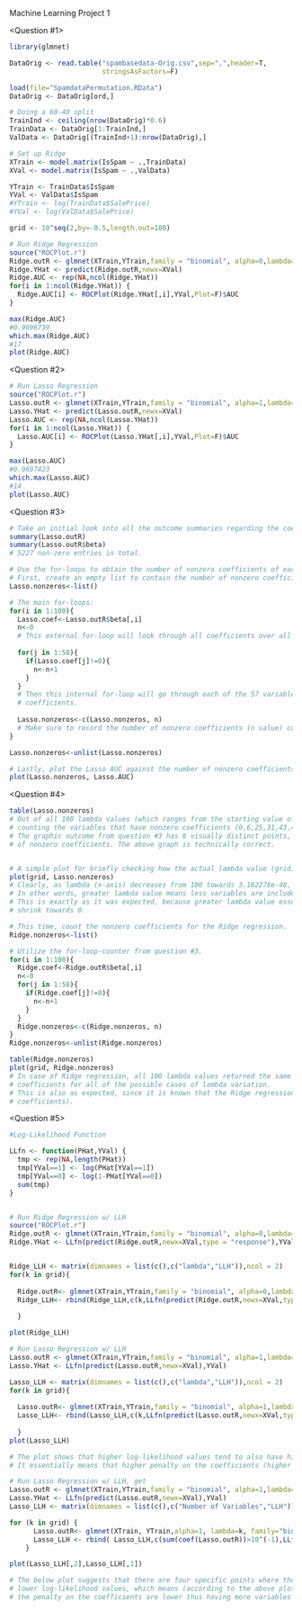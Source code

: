 Machine Learning Project 1

<Question #1>
```{r}
library(glmnet)

DataOrig <- read.table("spambasedata-Orig.csv",sep=",",header=T,
                       stringsAsFactors=F)

load(file="SpamdataPermutation.RData")
DataOrig <- DataOrig[ord,]

# Doing a 60-40 split
TrainInd <- ceiling(nrow(DataOrig)*0.6)
TrainData <- DataOrig[1:TrainInd,]
ValData <- DataOrig[(TrainInd+1):nrow(DataOrig),]

# Set up Ridge
XTrain <- model.matrix(IsSpam ~ .,TrainData)
XVal <- model.matrix(IsSpam ~ .,ValData)

YTrain <- TrainData$IsSpam
YVal <- ValData$IsSpam
#YTrain <- log(TrainData$SalePrice)
#YVal <- log(ValData$SalePrice)

grid <- 10^seq(2,by=-0.5,length.out=100)

# Run Ridge Regression
source("ROCPlot.r")
Ridge.outR <- glmnet(XTrain,YTrain,family = "binomial", alpha=0,lambda=grid,thresh=1e-12)
Ridge.YHat <- predict(Ridge.outR,newx=XVal)
Ridge.AUC <- rep(NA,ncol(Ridge.YHat))
for(i in 1:ncol(Ridge.YHat)) {
  Ridge.AUC[i] <- ROCPlot(Ridge.YHat[,i],YVal,Plot=F)$AUC
}

max(Ridge.AUC)
#0.9696739
which.max(Ridge.AUC)
#17
plot(Ridge.AUC)

```

<Question #2>
```{r}
# Run Lasso Regression
source("ROCPlot.r")
Lasso.outR <- glmnet(XTrain,YTrain,family = "binomial", alpha=1,lambda=grid,thresh=1e-12)
Lasso.YHat <- predict(Lasso.outR,newx=XVal)
Lasso.AUC <- rep(NA,ncol(Lasso.YHat))
for(i in 1:ncol(Lasso.YHat)) {
  Lasso.AUC[i] <- ROCPlot(Lasso.YHat[,i],YVal,Plot=F)$AUC
}

max(Lasso.AUC)
#0.9697423
which.max(Lasso.AUC)
#14
plot(Lasso.AUC)

```

<Question #3>
```{r}
# Take an initial look into all the outcome summaries regarding the coefficients from the previous Lasso regression.
summary(Lasso.outR)
summary(Lasso.outR$beta)
# 5227 non-zero entries in total.

# Use the for-loops to obtain the number of nonzero coefficients of each lambda value.
# First, create an empty list to contain the number of nonzero coefficients collected during the for loop.
Lasso.nonzeros<-list() 

# The main for-loops:
for(i in 1:100){
  Lasso.coef<-Lasso.outR$beta[,i]
  n<-0
  # This external for-loop will look through all coefficients over all 100 lambda values.
  
  for(j in 1:58){
    if(Lasso.coef[j]!=0){
      n<-n+1
    } 
  }
  # Then this internal for-loop will go through each of the 57 variables + intercept coefficient, and count the number of only the nonzero 
  # coefficients.
  
  Lasso.nonzeros<-c(Lasso.nonzeros, n)
  # Make sure to record the number of nonzero coefficients (n value) collected during each of the for-loop of the 100 lambda values.
}

Lasso.nonzeros<-unlist(Lasso.nonzeros)

# Lastly, plot the Lasso AUC against the number of nonzero coefficients of each lambda.
plot(Lasso.nonzeros, Lasso.AUC)

```

<Question #4>
```{r}
table(Lasso.nonzeros)
# Out of all 100 lambda values (which ranges from the starting value of 100, down to 3.162278e-48) there are 8 distinct numbers of 
# counting the variables that have nonzero coefficients (0,6,25,31,43,48,53,56).
# The graphic outcome from question #3 has 8 visually distinct points, plotted against the average AUC for each of the distinct counts 
# of nonzero coefficients. The above graph is technically correct. 


# A simple plot for briefly checking how the actual lambda value (grid) is correlated to the number of nonzero variables included.
plot(grid, Lasso.nonzeros)
# Clearly, as lambda (x-axis) decreases from 100 towards 3.162278e-48, more variables are included.
# In other words, greater lambda value means less variables are included (more 'zero' coefficients).
# This is exactly as it was expected, because greater lambda value essentially means greater penalization of all +/- coefficients to 
# shrink towards 0.  

# This time, count the nonzero coefficients for the Ridge regression.
Ridge.nonzeros<-list() 

# Utilize the for-loop-counter from question #3.
for(i in 1:100){
  Ridge.coef<-Ridge.outR$beta[,i]
  n<-0
  for(j in 1:58){
    if(Ridge.coef[j]!=0){
      n<-n+1
    } 
  }
  Ridge.nonzeros<-c(Ridge.nonzeros, n)
}
Ridge.nonzeros<-unlist(Ridge.nonzeros)

table(Ridge.nonzeros)
plot(grid, Ridge.nonzeros)
# In case of Ridge regression, all 100 lambda values returned the same count of 57 nonzero coefficients, meaning that there were 57 nonzero 
# coefficients for all of the possible cases of lambda variation. 
# This is also as expected, since it is known that the Ridge regression does not support the features selection (zeroing out the 
# coefficients).

```

<Question #5>
```{r}
#Log-Likelihood Function

LLfn <- function(PHat,YVal) {
  tmp <- rep(NA,length(PHat))
  tmp[YVal==1] <- log(PHat[YVal==1])
  tmp[YVal==0] <- log(1-PHat[YVal==0])
  sum(tmp)
}


# Run Ridge Regression w/ LLH
source("ROCPlot.r")
Ridge.outR <- glmnet(XTrain,YTrain,family = "binomial", alpha=0,lambda=grid,thresh=1e-12)
Ridge.YHat <- LLfn(predict(Ridge.outR,newx=XVal,type = "response"),YVal)


Ridge_LLH <- matrix(dimnames = list(c(),c("lambda","LLH")),ncol = 2)
for(k in grid){
  
  Ridge.outR<- glmnet(XTrain,YTrain,family = "binomial", alpha=0,lambda=k,thresh=1e-12)
  Ridge_LLH<- rbind(Ridge_LLH,c(k,LLfn(predict(Ridge.outR,newx=XVal,type = "response",s= k),YVal)))
  
  }

plot(Ridge_LLH)

```
```{r}
# Run Lasso Regression w/ LLH
Lasso.outR <- glmnet(XTrain,YTrain,family = "binomial", alpha=1,lambda=grid,thresh=1e-12)
Lasso.YHat <- LLfn(predict(Lasso.outR,newx=XVal),YVal)

Lasso_LLH <- matrix(dimnames = list(c(),c("lambda","LLH")),ncol = 2)
for(k in grid){
  
  Lasso.outR<- glmnet(XTrain,YTrain,family = "binomial", alpha=1,lambda=k,thresh=1e-12)
  Lasso_LLH<- rbind(Lasso_LLH,c(k,LLfn(predict(Lasso.outR,newx=XVal,type = "response",s= k),YVal)))
  
  }
plot(Lasso_LLH)

# The plot shows that higher log-likelihood values tend to also have higher lambda values. 
# It essentially means that higher penalty on the coefficients (higher lambda value) will have outcome of a higher log-likelihood value.

```

```{r}
# Run Lasso Regression w/ LLH, get 
Lasso.outR <- glmnet(XTrain,YTrain,family = "binomial", alpha=1,lambda=grid,thresh=1e-12)
Lasso.YHat <- LLfn(predict(Lasso.outR,newx=XVal),YVal)
Lasso_LLH <- matrix(dimnames = list(c(),c("Number of Variables","LLH")),ncol=2)

for (k in grid) {
      Lasso.outR<- glmnet(XTrain, YTrain,alpha=1, lambda=k, family="binomial",thresh=1e-12)
      Lasso_LLH <- rbind( Lasso_LLH,c(sum(coef(Lasso.outR))>10^(-1),LLfn(predict(Lasso.outR,newx=XVal,type = "response",s= k),YVal)))
    }

plot(Lasso_LLH[,2],Lasso_LLH[,1])

# The below plot suggests that there are four specific points where the AUC value appears to be near 1, and these points have relatively 
# lower log-likelihood values, which means (according to the above plot) that the lambda value would also be lower, also implying that  
# the penalty on the coefficients are lower thus having more variables included (more nonzero coefficients). 
```